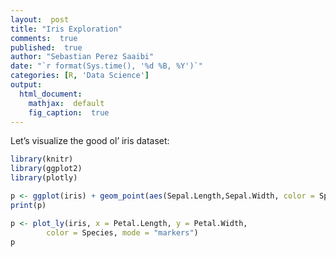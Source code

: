 ```yaml
---
layout:  post
title: "Iris Exploration"
comments:  true
published:  true
author: "Sebastian Perez Saaibi"
date: "`r format(Sys.time(), '%d %B, %Y')`"
categories: [R, 'Data Science']
output:
  html_document:
    mathjax:  default
    fig_caption:  true
---
```



Let's visualize the good ol' iris dataset:

```r
library(knitr)
library(ggplot2)
library(plotly)
```

```r
p <- ggplot(iris) + geom_point(aes(Sepal.Length,Sepal.Width, color = Species)) + theme_bw() + ggtitle("Sepal Dimensions")
print(p)
```

```r
p <- plot_ly(iris, x = Petal.Length, y = Petal.Width,
        color = Species, mode = "markers")
p
```

